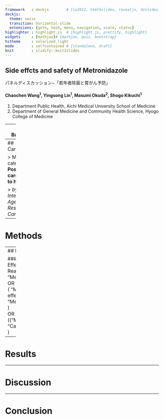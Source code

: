 ```yaml
---
framework   : deckjs        # {io2012, html5slides, revealjs, dzslides, ...}
deckjs:
  theme: swiss
  transition: horizontal-slide
  extensions: [goto, hash, menu, navigation, scale, status]
highlighter : highlight.js  # {highlight.js, prettify, highlight}
widgets     : [mathjax]# {mathjax, quiz, bootstrap}
hitheme     : solarized_light 
mode        : selfcontained # {standalone, draft}
knit        : slidify::knit2slides  
---
```




## Side effcts and safety of Metronidazole 
パネルディスカッション$-$「若年者除菌と胃がん予防」

#### Chaochen Wang$^1$, Yingsong Lin$^1$, Masumi Okuda$^2$, Shogo Kikuchi$^1$

1. Department Public Health, Aichi Medical University School of Medicine
2. Department of General Medicine and Community Health Science, Hyogo College of Medicine


---
## Background

> - **Metronidazole (MTZ)** has been broadly prescribed as therapy for $H. pylori$ eradication. 
> - Proton pump inhibitor(PPI) $+$ Amoxicillin(AMC) $+$ Clarithromycin $=$ **(PAC)** regimen had an significant lower **eradication rate** of $60.5\%$ compared with PPI $+$ AMC $+$ MTZ $=$ **PAM** regimen $(98.3\%)$ [unpublished data, Mabe _et al._] 
> - Resistance rate of clarithromycin in Japanese children is reported to be more than $40\%$.[Kato and Fujimura 2010]

--- 
## Carcinogenicity

> MTZ was categorized as **Possibly carcinogenic to human (2B)** 

> <cite>by International Agency for Research on Cancer, 1987</cite>




---

# Methods

--- 
## Pubmed searching 

###### (("Drug-Related Side Effects and Adverse Reactions"[Mesh]) AND "Metronidazole"[Mesh]) <br> OR <br> ( "Metronidazole/adverse effects"[Mesh] OR "Metronidazole/toxicity"[Mesh] ) <br> OR <br>  (("Metronidazole"[Mesh]) AND "Carcinogenicity Tests"[Mesh] )



---

# Results

---

# Discussion

--- 

# Conclusion





